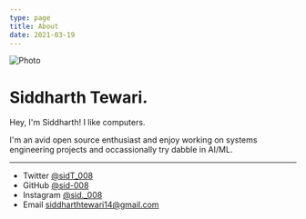 ```yaml
---
type: page
title: About
date: 2021-03-19
---
```



<Image
  src="/images/skele.jpg"
  alt="Photo"
  width={600}
  height={600}
  priority
  className="next-image"
/>

# Siddharth Tewari.

Hey, I'm Siddharth! I like computers.

I'm an avid open source enthusiast and enjoy working on systems engineering projects and occassionally try dabble in AI/ML.

---

- Twitter [@sidT_008](https://twitter.com/sidT_008)
- GitHub [@sid-008](https://github.com/sid-008)
- Instagram [@sid._008](https://instagram.com/sid_.008)
- Email siddharthtewari14@gmail.com
